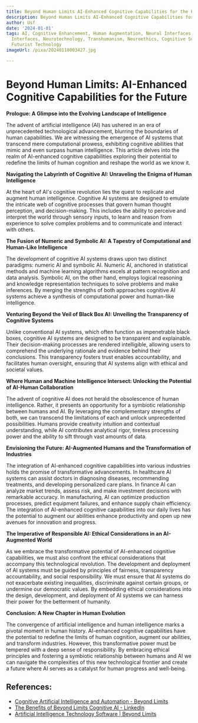 ```yaml
---
title: Beyond Human Limits AI-Enhanced Cognitive Capabilities for the Future
description: Beyond Human Limits AI-Enhanced Cognitive Capabilities for the Future
author: Usf
date: '2024-01-01'
tags: AI, Cognitive Enhancement, Human Augmentation, Neural Interfaces, Brain-Computer
  Interfaces, Neurotechnology, Transhumanism, Neuroethics, Cognitive Science, Neuroscience,
  Futurist Technology
imageUrl: /pixa/20240118003427.jpg

---
```

# Beyond Human Limits: AI-Enhanced Cognitive Capabilities for the Future

**Prologue:  A Glimpse into the Evolving Landscape  of Intelligence**

The advent of artificial intelligence (AI) has ushered in an era of unprecedented technological advancement, blurring the boundaries of human capabilities. We are witnessing the emergence of AI systems  that transcend mere computational prowess,  exhibiting cognitive  abilities that mimic and even surpass human intelligence. This article delves into the realm of AI-enhanced cognitive capabilities exploring their potential to redefine the limits of human cognition and reshape the world as we know it.

**Navigating the Labyrinth of Cognitive AI: Unraveling the Enigma of Human Intelligence**

At the heart of AI's cognitive revolution lies the quest to replicate and augment human intelligence. Cognitive  AI systems are designed to emulate  the intricate web of cognitive processes that govern human thought perception, and decision-making. This includes the ability to perceive and interpret the world through sensory inputs, to learn and  reason from  experience  to solve complex problems and to communicate and interact with others.

**The Fusion of Numeric and Symbolic AI: A Tapestry of  Computational and Human-Like Intelligence**

The  development of cognitive AI systems draws upon  two distinct paradigms: numeric AI and symbolic AI. Numeric AI, anchored in  statistical  methods and machine learning algorithms  excels at pattern recognition  and  data analysis. Symbolic AI, on the other hand,  employs logical reasoning and knowledge representation techniques to solve problems and make inferences. By merging the strengths of  both approaches cognitive AI systems achieve a synthesis of computational power and human-like intelligence.

**Venturing Beyond the Veil of Black Box  AI:  Unveiling the Transparency of  Cognitive Systems**

Unlike conventional AI  systems, which often function as impenetrable black boxes, cognitive AI systems  are designed  to be transparent and explainable. Their decision-making processes are rendered intelligible, allowing users to comprehend the underlying rationale and evidence behind  their conclusions. This transparency  fosters trust enables accountability, and facilitates human oversight, ensuring that AI systems align with ethical and societal values.

**Where Human and Machine Intelligence Intersect: Unlocking the Potential  of AI-Human Collaboration**

The advent of cognitive AI does not herald the obsolescence of human intelligence. Rather, it presents  an opportunity for a symbiotic relationship  between humans and AI. By leveraging the complementary strengths of both, we can transcend the limitations of  each and unlock unprecedented possibilities. Humans provide creativity intuition and contextual understanding, while AI contributes  analytical rigor, tireless processing power and the ability to sift through vast amounts of data.

**Envisioning the Future: AI-Augmented  Humans and the Transformation of Industries**

The integration of AI-enhanced cognitive capabilities into  various industries  holds the promise of transformative advancements.  In healthcare AI systems can  assist doctors in diagnosing diseases, recommending treatments, and  developing personalized care plans. In  finance AI can analyze market trends, assess risk, and make investment decisions with remarkable  accuracy. In manufacturing,  AI can optimize production processes,  predict equipment  failures,  and enhance  supply chain efficiency. The integration of  AI-enhanced cognitive capabilities into our daily lives  has the potential to  augment  our abilities  enhance productivity and open up new avenues for innovation and progress.

**The Imperative of Responsible  AI:  Ethical Considerations in an AI-Augmented  World**

As we embrace the transformative potential of AI-enhanced cognitive capabilities, we must also confront the ethical considerations that accompany  this technological revolution. The development and deployment of AI systems must be guided by principles of fairness, transparency accountability,  and social responsibility. We must  ensure that AI systems  do not exacerbate existing inequalities,  discriminate against certain  groups, or undermine our democratic values. By embedding ethical considerations into the design, development, and deployment of AI systems we can harness their power for the betterment of humanity.

**Conclusion: A New Chapter in Human Evolution**

The convergence of  artificial intelligence and human intelligence marks a pivotal moment in human history. AI-enhanced cognitive capabilities have the potential to redefine the limits of human cognition, augment  our abilities, and transform industries. However, this transformative  power must be tempered with a deep sense of responsibility. By embracing ethical principles and fostering a symbiotic relationship between humans and AI we can navigate  the complexities of  this new technological frontier and create  a future where AI serves  as a catalyst for human progress and well-being.

## References:
- [Cognitive Artificial Intelligence and Automation - Beyond Limits](https://www.beyond.ai/technology/cognitive-ai/)
- [The Benefits of Beyond Limits Cognitive AI - LinkedIn](https://www.linkedin.com/pulse/benefits-beyond-limits-cognitive-ai-beyond-ai)
- [Artificial Intelligence Technology Software | Beyond Limits](https://www.beyond.ai/technology/)
